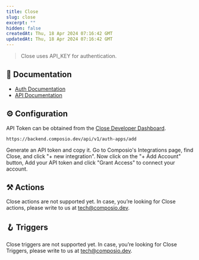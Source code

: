 ```yaml
---
title: Close
slug: close
excerpt: ""
hidden: false
createdAt: Thu, 18 Apr 2024 07:16:42 GMT
updatedAt: Thu, 18 Apr 2024 07:16:42 GMT
--- 
```

> Close uses API_KEY for authentication.
## 📔 Documentation

- [Auth Documentation](https://developer.close.com/topics/authentication-oauth2/)
- [API Documentation](https://developer.close.com/)

## ⚙️ Configuration

<Tip>API Token can be obtained from the [Close Developer Dashboard](https://app.close.com/settings/integrations/api_keys/).</Tip>


```
https://backend.composio.dev/api/v1/auth-apps/add
```

Generate an API token and copy it. Go to Composio's Integrations page, find Close, and click "+ new integration". Now click on the "+ Add Account" button, Add your API token and click "Grant Access" to connect your account.


## ⚒️ Actions

Close actions are not supported yet. In case, you’re looking for Close actions, please write to us at tech@composio.dev.

## 🪝 Triggers

Close triggers are not supported yet. In case, you’re looking for Close Triggers, please write to us at tech@composio.dev.

